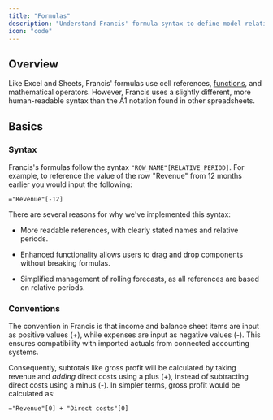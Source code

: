 ```yaml
---
title: "Formulas"
description: "Understand Francis' formula syntax to define model relations faster than ever."
icon: "code"
---
```


## Overview

Like Excel and Sheets, Francis' formulas use cell references, [functions](/documentation/modeling/functions), and mathematical operators. However, Francis uses a slightly different, more human-readable syntax than the A1 notation found in other spreadsheets.

## Basics

### Syntax

Francis's formulas follow the syntax `"ROW_NAME"[RELATIVE_PERIOD]`. For example, to reference the value of the row "Revenue" from 12 months earlier you would input the following:

```
="Revenue"[-12]
```

There are several reasons for why we've implemented this syntax:

* More readable references, with clearly stated names and relative periods.

* Enhanced functionality allows users to drag and drop components without breaking formulas.

* Simplified management of rolling forecasts, as all references are based on relative periods.

### Conventions

The convention in Francis is that income and balance sheet items are input as positive values (+), while expenses are input as negative values (-). This ensures compatibility with imported actuals from connected accounting systems.

Consequently, subtotals like gross profit will be calculated by taking revenue and *adding* direct costs using a plus (+), instead of subtracting direct costs using a minus (-). In simpler terms, gross profit would be calculated as:

```
="Revenue"[0] + "Direct costs"[0]
```
